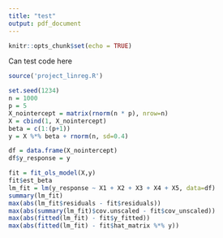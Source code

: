 ```yaml
---
title: "test"
output: pdf_document
---
```


```r
knitr::opts_chunk$set(echo = TRUE)
```

Can test code here

```r
source('project_linreg.R')
```

```r
set.seed(1234)
n = 1000
p = 5
X_nointercept = matrix(rnorm(n * p), nrow=n)
X = cbind(1, X_nointercept)
beta = c(1:(p+1))
y = X %*% beta + rnorm(n, sd=0.4)

df = data.frame(X_nointercept)
df$y_response = y

fit = fit_ols_model(X,y)
fit$est_beta
lm_fit = lm(y_response ~ X1 + X2 + X3 + X4 + X5, data=df)
summary(lm_fit)
max(abs(lm_fit$residuals - fit$residuals))
max(abs(summary(lm_fit)$cov.unscaled - fit$cov_unscaled))
max(abs(fitted(lm_fit) - fit$y_fitted))
max(abs(fitted(lm_fit) - fit$hat_matrix %*% y))
```

